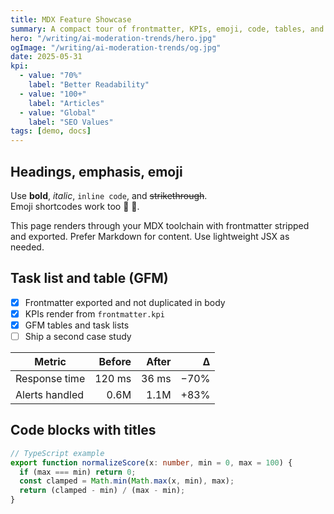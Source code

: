 ```yaml
---
title: MDX Feature Showcase
summary: A compact tour of frontmatter, KPIs, emoji, code, tables, and JSX callouts.
hero: "/writing/ai-moderation-trends/hero.jpg"
ogImage: "/writing/ai-moderation-trends/og.jpg"
date: 2025-05-31
kpi:
  - value: "70%"
    label: "Better Readability"
  - value: "100+"
    label: "Articles"
  - value: "Global"
    label: "SEO Values"
tags: [demo, docs]
---
```



## Headings, emphasis, emoji

Use **bold**, _italic_, `inline code`, and ~~strikethrough~~.  
Emoji shortcodes work too :rocket: :tada:.

<Callout type="note" title="What this page proves">
This page renders through your MDX toolchain with frontmatter stripped and exported.
</Callout>

<Callout type="tip" title="Authoring tip">
Prefer Markdown for content. Use lightweight JSX as needed.
</Callout>

## Task list and table (GFM)

- [x] Frontmatter exported and not duplicated in body
- [x] KPIs render from `frontmatter.kpi`
- [x] GFM tables and task lists
- [ ] Ship a second case study

| Metric         | Before | After | Δ    |
| -------------- | -----: | ----: | ---: |
| Response time  | 120 ms |  36 ms| −70% |
| Alerts handled |  0.6M  |  1.1M | +83% |

## Code blocks with titles

```ts title="utils/score.ts"
// TypeScript example
export function normalizeScore(x: number, min = 0, max = 100) {
  if (max === min) return 0;
  const clamped = Math.min(Math.max(x, min), max);
  return (clamped - min) / (max - min);
}

